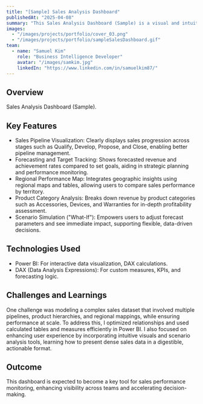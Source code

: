 ```yaml
---
title: "[Sample] Sales Analysis Dashboard"
publishedAt: "2025-04-08"
summary: "This Sales Analysis Dashboard (Sample) is a visual and intuitive business insight tool built using Power BI."
images:
  - "/images/projects/portfolio/cover_03.png"
  - "/images/projects/portfolio/sampleSalesDashboard.gif"
team:
  - name: "Samuel Kim"
    role: "Business Intelligence Developer"
    avatar: "/images/samkim.jpg"
    linkedIn: "https://www.linkedin.com/in/samuelkim87/"
---
```


## Overview

Sales Analysis Dashboard (Sample).

## Key Features

- Sales Pipeline Visualization: Clearly displays sales progression across stages such as Qualify, Develop, Propose, and Close, enabling better pipeline management.
- Forecasting and Target Tracking: Shows forecasted revenue and achievement rates compared to set goals, aiding in strategic planning and performance monitoring.
- Regional Performance Map: Integrates geographic insights using regional maps and tables, allowing users to compare sales performance by territory.
- Product Category Analysis: Breaks down revenue by product categories such as Accessories, Devices, and Warranties for in-depth profitability assessment.
- Scenario Simulation ("What-If"): Empowers users to adjust forecast parameters and see immediate impact, supporting flexible, data-driven decisions.

## Technologies Used

- Power BI: For interactive data visualization, DAX calculations.
- DAX (Data Analysis Expressions): For custom measures, KPIs, and forecasting logic.

## Challenges and Learnings

One challenge was modeling a complex sales dataset that involved multiple pipelines, product hierarchies, and regional mappings, while ensuring performance at scale. To address this, I optimized relationships and used calculated tables and measures efficiently in Power BI.
I also focused on enhancing user experience by incorporating intuitive visuals and scenario analysis tools, learning how to present dense sales data in a digestible, actionable format.

## Outcome

This dashboard is expected to become a key tool for sales performance monitoring, enhancing visibility across teams and accelerating decision-making.
